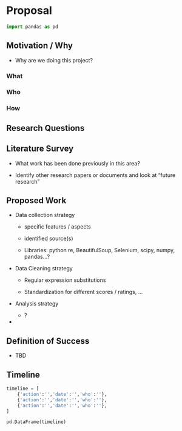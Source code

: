 # Proposal {#sec-proposal}

```python
import pandas as pd
```

## Motivation / Why

* Why are we doing this project?

### What

### Who

### How

## Research Questions

## Literature Survey

* What work has been done previously in this area?

* Identify other research papers or documents and look at "future research"

## Proposed Work

* Data collection strategy

    * specific features / aspects

    * identified source(s)

    * Libraries:  python re, BeautifulSoup, Selenium, scipy, numpy, pandas...?

* Data Cleaning strategy

    * Regular expression substitutions

    * Standardization for different scores / ratings, ...

* Analysis strategy

    * ?

* 

## Definition of Success

* TBD

## Timeline

```python
timeline = [
    {'action':'','date':'','who':''},
    {'action':'','date':'','who':''},
    {'action':'','date':'','who':''},
]

pd.DataFrame(timeline)
```